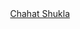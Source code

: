 ```{=html}
<header>
    <div class="container">
        <div class="header-content">
            <a href="./" class="logo">Chahat Shukla</a>
        </div>
    </div>
</header>
```